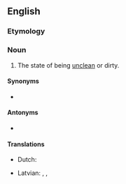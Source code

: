 ==English==

===Etymology===
{{suffix|en|uncleanly|ness}}

===Noun===
{{en-noun|~}}

# The state of being [[unclean]] or dirty.

====Synonyms====
* {{l|en|uncleanness}}

====Antonyms====
* {{l|en|cleanliness}}

====Translations====
{{trans-top|state of being unclean, dirty}}
* Dutch: {{t+|nl|onzuiverheid|f}}
{{trans-mid}}
* Latvian: {{t|lv|netīrība}}, {{t|lv|netīrīgums}}, {{t|lv|nespodrība}}
{{trans-bottom}}